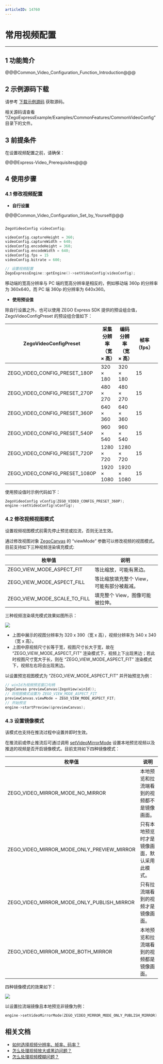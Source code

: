 ```yaml
---
articleID: 14760
---
```

# 常用视频配置

- - -

## 1 功能简介

@@@Common_Video_Configuration_Function_Introduction@@@

## 2 示例源码下载

请参考 [下载示例源码](!DownloadDemo/DownloadDemo) 获取源码。

相关源码请查看 “/ZegoExpressExample/Examples/CommonFeatures/CommonVideoConfig”目录下的文件。

## 3 前提条件

在设置视频配置之前，请确保：

@@@Express-Video_Prerequisites@@@

## 4 使用步骤

### 4.1 修改视频配置

- **自行设置**

@@@Common_Video_Configuration_Set_by_Yourself@@@

```C++

ZegoVideoConfig videoConfig;

videoConfig.captureHeight = 360;
videoConfig.captureWidth = 640;
videoConfig.encodeHeight = 360;
videoConfig.encodeWidth = 640;
videoConfig.fps = 15
videoConfig.bitrate = 600;

// 设置视频配置
ZegoExpressEngine::getEngine()->setVideoConfig(videoConfig);
```

<div class="mk-hint">
移动端的宽高分辨率与 PC 端的宽高分辨率是相反的，例如移动端 360p 的分辨率为 360x640，而 PC 端 360p 的分辨率为 640x360。
</div>

- **使用预设值**

除自行设置之外，也可以使用 ZEGO Express SDK 提供的预设组合值，ZegoVideoConfigPreset 的预设组合值如下：

| ZegoVideoConfigPreset | 采集分辨率<br/>（宽 × 高） | 编码分辨率<br/>（宽 × 高） | 帧率（fps） | 码率（kbps） |
| ------------------- | ------------------ | --------------- | --------- | ---------- |
|      ZEGO_VIDEO_CONFIG_PRESET_180P      |       320 × 180        |      320 × 180      |     15      |     300      |
|      ZEGO_VIDEO_CONFIG_PRESET_270P      |       480 × 270       |      480 × 270      |     15      |     400      |
|      ZEGO_VIDEO_CONFIG_PRESET_360P      |       640 × 360        |      640 × 360      |     15      |     600      |
|      ZEGO_VIDEO_CONFIG_PRESET_540P      |       960 × 540        |      960 × 540      |     15      |     1200     |
|      ZEGO_VIDEO_CONFIG_PRESET_720P      |       1280 × 720       |      1280 × 720     |     15      |     1500     |
|     ZEGO_VIDEO_CONFIG_PRESET_1080P      |       1920 × 1080      |     1920 × 1080     |     15      |     3000     |  

使用预设值时示例代码如下：

```C++
ZegoVideoConfig vConfig(ZEGO_VIDEO_CONFIG_PRESET_360P);
engine->setVideoConfig(vConfig);
```

### 4.2 修改视频视图模式

<div class="mk-warning">
设置视频视图模式前需先停止预览或拉流，否则无法生效。
</div>

通过修改视图对象 [ZegoCanvas](@-ZegoCanvas) 的 “viewMode” 参数可以修改视频的视图模式。目前支持如下三种视频渲染填充模式:

|枚举值|说明|
|-|-|
|ZEGO_VIEW_MODE_ASPECT_FIT|等比缩放，可能有黑边。|
|ZEGO_VIEW_MODE_ASPECT_FILL|等比缩放填充整个 View，可能有部分被裁减。|
|ZEGO_VIEW_MODE_SCALE_TO_FILL|填充整个 View，图像可能被拉伸。|

三种视频渲染填充模式效果如图所示：


![](/Pics/Windows/Common/CommonFeatures/CommonVideoConfig/viewMode_windows.png)

<div class = 'mk-hint'>

- 上图中展示的视图分辨率为 320 x 390（宽 x 高），视频分辨率为 340 x 340（宽 x 高）。
- 上图中原视频尺寸长等于宽，视图尺寸长大于宽，故在 “ZEGO_VIEW_MODE_ASPECT_FIT” 渲染模式下，视频上下出现黑边；若此时视图尺寸宽大于长，则在 “ZEGO_VIEW_MODE_ASPECT_FIT” 渲染模式下，视频左右将会出现黑边。
</div>

以设置预览视图模式为 “ZEGO_VIEW_MODE_ASPECT_FIT” 并开始预览为例：

```C++
// winId为视频预览窗口句柄
ZegoCanvas previewCanvas(ZegoView(winId));
// 将视图模式设置为 ZEGO_VIEW_MODE_ASPECT_FIT
previewCanvas.viewMode = ZEGO_VIEW_MODE_ASPECT_FIT;
// 开始预览
engine->startPreview(&previewCanvas);
```

### 4.3 设置镜像模式

<div class="mk-hint">

该模式也支持在推流过程中设置并即时生效。
</div>

在推流前或停止推流后可通过调用 [setVideoMirrorMode](@setVideoMirrorMode) 设置本地预览视频以及推送的视频是否开启镜像模式。目前支持如下四种镜像模式：

|枚举值|说明|
|-|-|
|ZEGO_VIDEO_MIRROR_MODE_NO_MIRROR|本地预览和拉流端看到的视频都不是镜像画面。|
|ZEGO_VIDEO_MIRROR_MODE_ONLY_PREVIEW_MIRROR|只有本地预览时才是镜像画面，默认采用此模式。|
|ZEGO_VIDEO_MIRROR_MODE_ONLY_PUBLISH_MIRROR|只有拉流端看到的视频才是镜像画面。|
|ZEGO_VIDEO_MIRROR_MODE_BOTH_MIRROR|本地预览和拉流端看到的视频都是镜像画面。|

四种镜像模式的效果如下：

![](/Pics/Windows/Common/CommonFeatures/CommonVideoConfig/mirror_mode_windows.png)

以设置拉流端镜像且本地预览非镜像为例：

```C++
engine->setVideoMirrorMode(ZEGO_VIDEO_MIRROR_MODE_ONLY_PUBLISH_MIRROR);
```


## 相关文档

- [如何选择视频分辨率、帧率、码率？](https://doc-zh.zego.im/faq/video_info)
- [怎么处理视频放大或黑边问题？](https://doc-zh.zego.im/faq/video_big)
- [怎么处理视频模糊问题？](https://doc-zh.zego.im/faq/video_blur)
